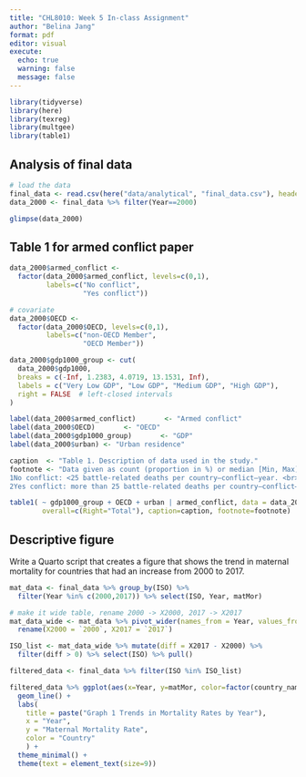 ```yaml
---
title: "CHL8010: Week 5 In-class Assignment"
author: "Belina Jang"
format: pdf
editor: visual
execute:
  echo: true
  warning: false
  message: false
---
```


```r
library(tidyverse)
library(here)
library(texreg)
library(multgee)
library(table1)
```

## Analysis of final data

```r
# load the data
final_data <- read.csv(here("data/analytical", "final_data.csv"), header = TRUE)
data_2000 <- final_data %>% filter(Year==2000)
```

```r
glimpse(data_2000)
```

## Table 1 for armed conflict paper

```R
data_2000$armed_conflict <- 
  factor(data_2000$armed_conflict, levels=c(0,1),
         labels=c("No conflict", 
                  "Yes conflict"))

# covariate
data_2000$OECD <- 
  factor(data_2000$OECD, levels=c(0,1),
         labels=c("non-OECD Member", 
                  "OECD Member"))

data_2000$gdp1000_group <- cut(
  data_2000$gdp1000, 
  breaks = c(-Inf, 1.2383, 4.0719, 13.1531, Inf),
  labels = c("Very Low GDP", "Low GDP", "Medium GDP", "High GDP"),
  right = FALSE  # left-closed intervals
)

label(data_2000$armed_conflict)       <- "Armed conflict"
label(data_2000$OECD)       <- "OECD"
label(data_2000$gdp1000_group)       <- "GDP"
label(data_2000$urban) <- "Urban residence"

```

```r
caption  <- "Table 1. Description of data used in the study."
footnote <- "Data given as count (proportion in %) or median [Min, Max]. <br>
1No conflict: <25 battle-related deaths per country–conflict–year. <br>
2Yes conflict: more than 25 battle-related deaths per country–conflict–year."

table1( ~ gdp1000_group + OECD + urban | armed_conflict, data = data_2000,
        overall=c(Right="Total"), caption=caption, footnote=footnote)
```

## Descriptive figure

Write a Quarto script that creates a figure that shows the trend in maternal mortality for countries that had an increase from 2000 to 2017.

```r
mat_data <- final_data %>% group_by(ISO) %>%
  filter(Year %in% c(2000,2017)) %>% select(ISO, Year, matMor)

# make it wide table, rename 2000 -> X2000, 2017 -> X2017
mat_data_wide <- mat_data %>% pivot_wider(names_from = Year, values_from = matMor) %>% 
  rename(X2000 = `2000`, X2017 = `2017`)

ISO_list <- mat_data_wide %>% mutate(diff = X2017 - X2000) %>%
  filter(diff > 0) %>% select(ISO) %>% pull()
```

```r
filtered_data <- final_data %>% filter(ISO %in% ISO_list)

filtered_data %>% ggplot(aes(x=Year, y=matMor, color=factor(country_name))) +
  geom_line() +
  labs(
    title = paste("Graph 1 Trends in Mortality Rates by Year"),
    x = "Year",
    y = "Maternal Mortality Rate",
    color = "Country"
    ) +
  theme_minimal() +
  theme(text = element_text(size=9))
```
